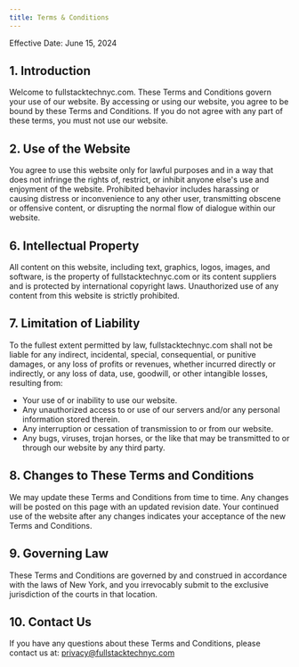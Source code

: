 ```yaml
---
title: Terms & Conditions
---
```


Effective Date: June 15, 2024

## 1. Introduction

Welcome to fullstacktechnyc.com. These Terms and Conditions govern your use of our website. By accessing or using our website, you agree to be bound by these Terms and Conditions. If you do not agree with any part of these terms, you must not use our website.

## 2. Use of the Website

You agree to use this website only for lawful purposes and in a way that does not infringe the rights of, restrict, or inhibit anyone else's use and enjoyment of the website. Prohibited behavior includes harassing or causing distress or inconvenience to any other user, transmitting obscene or offensive content, or disrupting the normal flow of dialogue within our website.

## 6. Intellectual Property

All content on this website, including text, graphics, logos, images, and software, is the property of fullstacktechnyc.com or its content suppliers and is protected by international copyright laws. Unauthorized use of any content from this website is strictly prohibited.

## 7. Limitation of Liability

To the fullest extent permitted by law, fullstacktechnyc.com shall not be liable for any indirect, incidental, special, consequential, or punitive damages, or any loss of profits or revenues, whether incurred directly or indirectly, or any loss of data, use, goodwill, or other intangible losses, resulting from:

* Your use of or inability to use our website.
* Any unauthorized access to or use of our servers and/or any personal information stored therein.
* Any interruption or cessation of transmission to or from our website.
* Any bugs, viruses, trojan horses, or the like that may be transmitted to or through our website by any third party.

## 8. Changes to These Terms and Conditions

We may update these Terms and Conditions from time to time. Any changes will be posted on this page with an updated revision date. Your continued use of the website after any changes indicates your acceptance of the new Terms and Conditions.

## 9. Governing Law

These Terms and Conditions are governed by and construed in accordance with the laws of New York, and you irrevocably submit to the exclusive jurisdiction of the courts in that location.

## 10. Contact Us

If you have any questions about these Terms and Conditions, please contact us at:
[privacy@fullstacktechnyc.com](mailto:admin@fullstacktechnyc.com)